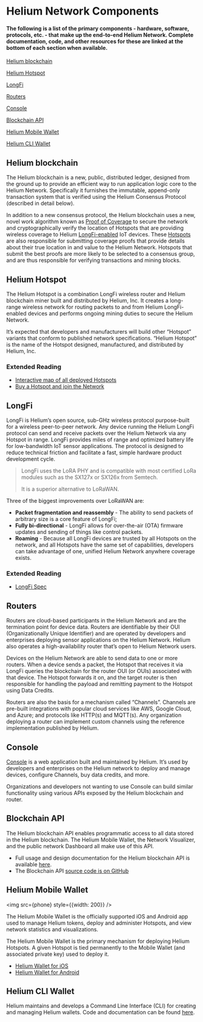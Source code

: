 

# Helium Network Components

#### The following is a list of the primary components - hardware, software, protocols, etc. - that make up the end-to-end Helium Network. Complete documentation, code, and other resources for these are linked at the bottom of each section when available.  


[Helium blockchain](#helium-blockchain)

[Helium Hotspot](#helium-hotspot)

[LongFi](#longfi)

[Routers](#routers)

[Console](#console)

[Blockchain API](#blockchain-api)

[Helium Mobile Wallet](#helium-mobile-wallet)

[Helium CLI Wallet](#helium-cli-wallet)



## Helium blockchain
[blockchain]: #helium-blockchain

The Helium blockchain is a new, public, distributed ledger, designed from the ground up to provide an efficient way to run application logic core to the Helium Network. Specifically it furnishes the immutable, append-only transaction system that is verified using the Helium Consensus Protocol (described in detail below). 

In addition to a new consensus protocol, the Helium blockchain uses a new, novel work algorithm known as [Proof of Coverage](/blockchain/proof-of-coverage) to secure the network and cryptographically verify the location of Hotspots that are providing wireless coverage to Helium [LongFi-enabled](/longfi/overview) IoT devices. These [Hotspots](/hotspot/overview) are also responsible for submitting coverage proofs that provide details about their true location in and value to the Helium Network. Hotspots that submit the best proofs are more likely to be selected to a consensus group, and are thus responsible for verifying transactions and mining blocks. 	



## Helium Hotspot
[hotspot]: #helium-hotspot

The Helium Hotspot is a combination LongFi wireless router and Helium blockchain miner built and distributed by Helium, Inc. It creates a long-range wireless network for routing packets to and from Helium LongFi-enabled devices and performs ongoing mining duties to secure the Helium Network.  

It’s expected that developers and manufacturers will build other “Hotspot” variants that conform to published network specifications. “Helium Hotspot” is the name of the Hotspot designed, manufactured, and distributed by Helium, Inc.

### Extended Reading
* [Interactive map of all deployed Hotspots](https://network.helium.com/coverage)
* [Buy a Hotspot and join the Network](https://www.helium.com/store)

## LongFi
[longfi]: #longfi

LongFi is Helium’s open source, sub-GHz wireless protocol purpose-built for a wireless peer-to-peer network. Any device running the Helium LongFi protocol can send and receive packets over the Helium Network via any Hotspot in range. LongFi provides miles of range and optimized battery life for low-bandwidth IoT sensor applications. The protocol is designed to reduce technical friction and facilitate a fast, simple hardware product development cycle.

>LongFi uses the LoRA PHY and is compatible with most certified LoRa modules such as the SX127x or SX126x from Semtech. 
>
>It is a superior alternative to LoRaWAN. 

Three of the biggest improvements over LoRaWAN are: 

* **Packet fragmentation and reassembly** - The ability to send packets of arbitrary size is a core feature of LongFi; 
* **Fully bi-directional** - LongFi allows for over-the-air (OTA) firmware updates and sending of things like control packets.
* **Roaming** - Because all LongFi devices are trusted by all Hotspots on the network, and all Hotspots have the same set of capabilities, developers can take advantage of one, unified Helium Network anywhere coverage exists. 

### Extended Reading 

* [LongFi Spec](/longfi/spec)

## Routers
[routers]: #routers

Routers are cloud-based participants in the Helium Network and are the termination point for device data. Routers are identifiable by their OUI (Organizationally Unique Identifier) and are operated by developers and enterprises deploying sensor applications on the Helium Network. Helium also operates a high-availability router that’s open to Helium Network users.

Devices on the Helium Network are able to send data to one or more routers. When a device sends a packet, the Hotspot that receives it via LongFi queries the blockchain for the router OUI (or OUIs)  associated with that device. The Hotspot forwards it on, and the target router is then responsible for handling the payload and remitting payment to the Hotspot using Data Credits.

Routers are also the basis for a mechanism called “Channels”. Channels are pre-built integrations with popular cloud services like AWS, Google Cloud, and Azure; and protocols like HTTP(s) and MQTT(s). Any organization deploying a router can implement custom channels using the reference implementation published by Helium. 
 
## Console
[console]: #console

[Console](https://console.helium.com) is a web application built and maintained by Helium. It’s used by developers and enterprises on the Helium network to deploy and manage devices, configure Channels, buy data credits, and more.

Organizations and developers not wanting to use Console can build similar functionality using various APIs exposed by the Helium blockchain and router. 

## Blockchain API
[blockchain-api]: (#blockchain-api)

The Helium blockchain API enables programmatic access to all data stored in the Helium blockchain. The Helium Mobile Wallet, the Network Visualizer, and the public network Dashboard all make use of this API. 

* Full usage and design documentation for the Helium blockchain API is available [here](https://documenter.getpostman.com/view/8776393/SVmsTzP6?version=latest).
* The Blockchain API [source code is on GitHub](https://github.com/helium/blockchain-api/)

## Helium Mobile Wallet
[helium-mobile-wallet]: #helium-mobile-wallet

<img src={phone} style={{width: 200}} />

The Helium Mobile Wallet is the officially supported iOS and Android app used to manage Helium tokens, deploy and administer Hotspots, and view network statistics and visualizations.

The Helium Mobile Wallet is the primary mechanism for deploying Helium Hotspots. A given Hotspot is  tied permanently to the Mobile Wallet (and associated private key) used to deploy it. 
 
* [Helium Wallet for iOS](https://apps.apple.com/app/id1450463605)
* [Helium Wallet for Android](https://play.google.com/store/apps/details?id=com.helium.wallet&hl=en_US)

## Helium CLI Wallet
[helium-cli-wallet]: #helium-cli-wallet

Helium maintains and develops a Command Line Interface (CLI) for creating and managing Helium wallets. Code and documentation can be found [here](https://github.com/helium/helium-wallet-rs/). 
